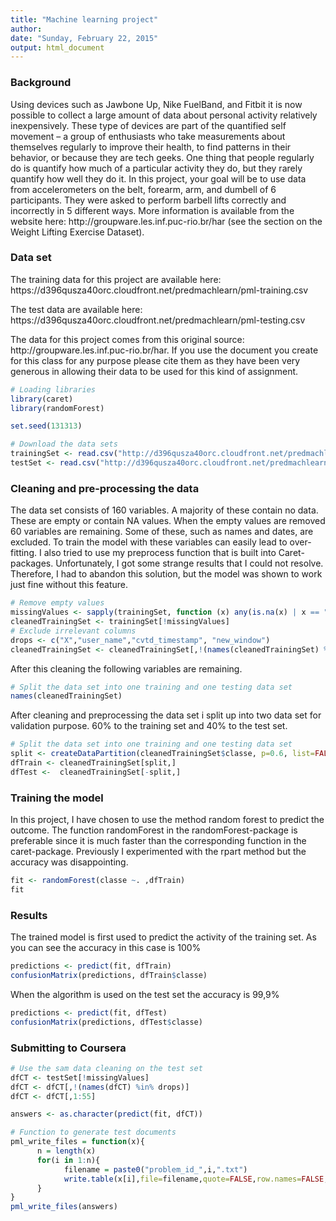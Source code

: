 ```yaml
---
title: "Machine learning project"
author: 
date: "Sunday, February 22, 2015"
output: html_document
---
```


### Background
Using devices such as Jawbone Up, Nike FuelBand, and Fitbit it is now possible to collect a large amount of data about personal activity relatively inexpensively. These type of devices are part of the quantified self movement – a group of enthusiasts who take measurements about themselves regularly to improve their health, to find patterns in their behavior, or because they are tech geeks. One thing that people regularly do is quantify how much of a particular activity they do, but they rarely quantify how well they do it. In this project, your goal will be to use data from accelerometers on the belt, forearm, arm, and dumbell of 6 participants. They were asked to perform barbell lifts correctly and incorrectly in 5 different ways. More information is available from the website here: http://groupware.les.inf.puc-rio.br/har (see the section on the Weight Lifting Exercise Dataset).

### Data set
The training data for this project are available here:
https://d396qusza40orc.cloudfront.net/predmachlearn/pml-training.csv

The test data are available here:
https://d396qusza40orc.cloudfront.net/predmachlearn/pml-testing.csv

The data for this project comes from this original source: http://groupware.les.inf.puc-rio.br/har. If you use the document you create for this class for any purpose please cite them as they have been very generous in allowing their data to be used for this kind of assignment.

```r
# Loading libraries 
library(caret)
library(randomForest)

set.seed(131313)

# Download the data sets
trainingSet <- read.csv("http://d396qusza40orc.cloudfront.net/predmachlearn/pml-training.csv")
testSet <- read.csv("http://d396qusza40orc.cloudfront.net/predmachlearn/pml-testing.csv")
```

### Cleaning and pre-processing the data
The data set consists of 160 variables. A majority of these contain no data. These are empty or contain NA values. When the empty values are removed 60 variables are remaining. Some of these, such as names and dates, are excluded. To train the model with these variables can easily lead to over-fitting.
I also tried to use my preprocess function that is built into Caret-packages. Unfortunately, I got some strange results that I could not resolve. Therefore, I had to abandon this solution, but the model was shown to work just fine without this feature.

```r
# Remove empty values
missingValues <- sapply(trainingSet, function (x) any(is.na(x) | x == ""))
cleanedTrainingSet <- trainingSet[!missingValues]
# Exclude irrelevant columns
drops <- c("X","user_name","cvtd_timestamp", "new_window")
cleanedTrainingSet <- cleanedTrainingSet[,!(names(cleanedTrainingSet) %in% drops)]
```

After this cleaning the following variables are remaining.
```r
# Split the data set into one training and one testing data set
names(cleanedTrainingSet)
```

After cleaning and preprocessing the data set i split up into two data set for validation purpose. 60% to the training set and 40% to the test set. 
```r
# Split the data set into one training and one testing data set
split <- createDataPartition(cleanedTrainingSet$classe, p=0.6, list=FALSE)
dfTrain <- cleanedTrainingSet[split,]
dfTest <-  cleanedTrainingSet[-split,]
```

### Training the model
In this project, I have chosen to use the method random forest to predict the outcome. The function randomForest in the randomForest-package is preferable since it is much faster than the corresponding function in the caret-package. Previously I experimented with the rpart method but the accuracy was disappointing.
```r
fit <- randomForest(classe ~. ,dfTrain)
fit
```

### Results
The trained model is first used to predict the activity of the training set. As you can see the accuracy in this case is 100%
```r
predictions <- predict(fit, dfTrain)
confusionMatrix(predictions, dfTrain$classe)
```

When the algorithm is used on the test set the accuracy is 99,9%
```r
predictions <- predict(fit, dfTest)
confusionMatrix(predictions, dfTest$classe)
```


### Submitting to Coursera
```r
# Use the sam data cleaning on the test set
dfCT <- testSet[!missingValues]
dfCT <- dfCT[,!(names(dfCT) %in% drops)]
dfCT <- dfCT[,1:55]

answers <- as.character(predict(fit, dfCT))

# Function to generate test documents
pml_write_files = function(x){
      n = length(x)
      for(i in 1:n){
            filename = paste0("problem_id_",i,".txt")
            write.table(x[i],file=filename,quote=FALSE,row.names=FALSE,col.names=FALSE)
      }
}
pml_write_files(answers)
```